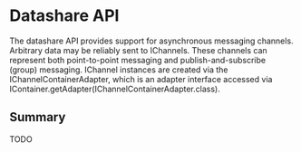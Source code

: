 =Datashare API=

The datashare API provides support for asynchronous messaging channels. Arbitrary data may be reliably sent to IChannels. These channels can represent both point-to-point messaging and publish-and-subscribe (group) messaging. IChannel instances are created via the IChannelContainerAdapter, which is an adapter interface accessed via IContainer.getAdapter(IChannelContainerAdapter.class).

==Summary==

TODO